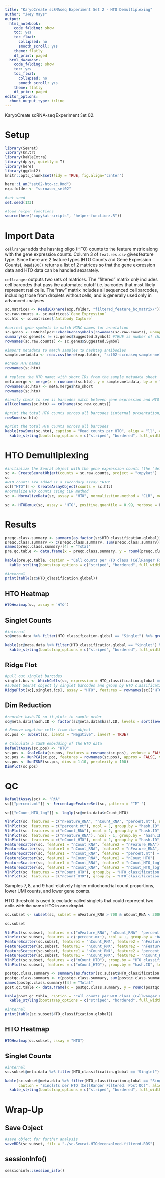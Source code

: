 ```yaml
---
title: "KaryoCreate scRNAseq Experiment Set 2 - HTO Demultiplexing"
author: "Joey Mays"
output:
  html_notebook:
    code_folding: show
    toc: yes
    toc_float:
      collapsed: no
      smooth_scroll: yes
    theme: flatly
    df_print: paged
  html_document:
    code_folding: show
    toc: yes
    toc_float:
      collapsed: no
      smooth_scroll: yes
    theme: flatly
    df_print: paged
editor_options:
  chunk_output_type: inline
---
```


KaryoCreate scRNA-seq Experiment Set 02.

# Setup

```r
library(Seurat)
library(knitr)
library(kableExtra)
library(dplyr, quietly = T)
library(here)
library(ggplot2)
knitr::opts_chunk$set(tidy = TRUE, fig.align="center")
```

```r
here::i_am("set02-hto-qc.Rmd")
exp.folder <- "scrnaseq_set02"
```

```r
#set seed
set.seed(123)

#load helper functions
source(here("copykat-scripts", "helper-functions.R"))
```

# Import Data

`cellranger` adds the hashtag oligo (HTO) counts to the feature matrix along with the gene expression counts. Column 3 of `features.csv` gives feature type. Since there are 2 feature types (HTO Counts and Gene Expression Counts), `Read10X()` returns a list of 2 matrices so that the gene expression data and HTO data can be handled separately.

`cellranger` outputs two sets of matrices. The "filtered" matrix only includes cell barcodes that pass the automated cutoff i.e. barcodes that most likely represent real cells. The "raw" matrix includes all sequenced cell barcodes, including those from droplets without cells, and is generally used only in advanced analyses.

```r
sc.matrices <- Read10X(here(exp.folder, "filtered_feature_bc_matrix/")) #using the "filtered" version of the matrix
sc.raw.counts <- sc.matrices$`Gene Expression`
sc.hto <- sc.matrices$`Antibody Capture`
```

```r
#correct gene symbols to match HGNC names for annotation
sc.genes <- HGNChelper::checkGeneSymbols(rownames(sc.raw.counts), unmapped.as.na = F, species = "human")
summary(sc.genes$x != sc.genes$Suggested.Symbol) #TRUE is number of changed symbols
rownames(sc.raw.counts) <- sc.genes$Suggested.Symbol
```


```r
#import metadata to match samples to hashtag antibodies
sample.metadata <- read.csv(here(exp.folder, "set02-scrnaseq-sample-metadata.csv"))
```

```r
#check HTO names
rownames(sc.hto)
```

```r
# replace the HTO names with short IDs from the sample metadata sheet
meta.merge <- merge(x = rownames(sc.hto), y = sample.metadata, by.x = "x" , by.y = "hto_name", all = T, sort = F)
rownames(sc.hto) <- meta.merge$hto_short
rownames(sc.hto)
```

```r
#sanity check to see if barcodes match between gene expression and HTO matrices, should return all true
all(colnames(sc.hto) == colnames(sc.raw.counts))
```

```r
#print the total HTO counts across all barcodes (internal presentation)
rowSums(sc.hto)
```


```r
#print the total HTO counts across all barcodes
kable(rowSums(sc.hto), caption = "Read counts per HTO", align = "ll", col.names = "read count", table.attr = "style = \"color: black;\"", format.args = list(big.mark = ",")) %>%
  kable_styling(bootstrap_options = c("striped", "bordered", full_width = F, position = "left"))
```
# HTO Demultiplexing

```r
#initialize the Seurat object with the gene expression counts (the "default" assay = "RNA")
sc <- CreateSeuratObject(counts = sc.raw.counts, project = "copykat")
sc
#HTO counts are added as a secondary assay "HTO"
sc[["HTO"]] <- CreateAssayObject(counts = sc.hto)
#normalize HTO counts using CLR method
sc <- NormalizeData(sc, assay = "HTO", normalization.method = "CLR", verbose = F)
```

```r
sc <- HTODemux(sc, assay = "HTO", positive.quantile = 0.99, verbose = F)
```

# Results

```r
preqc.class.summary <- summary(as.factor(sc$HTO_classification.global))
preqc.class.summary <- c(preqc.class.summary, sum(preqc.class.summary))
names(preqc.class.summary)[4] = "Total"
pre.qc.table <- data.frame(x = preqc.class.summary, y = round(preqc.class.summary * 100 / sum(preqc.class.summary[1:3]), 1))

kable(pre.qc.table, caption = "Cell counts per HTO class (CellRanger Filtered, Pre-QC)", align = "lll", col.names = c("No. of Cells", "%"), table.attr = "style = \"color: black;\"", format.args = list(big.mark = ",")) %>%
  kable_styling(bootstrap_options = c("striped", "bordered", full_width = F, position = "left"))
```

```r
#internal
print(table(sc$HTO_classification.global))
```

## HTO Heatmap

```r
HTOHeatmap(sc, assay = "HTO")
```

## Singlet Counts
```r
#internal
sc@meta.data %>% filter(HTO_classification.global == "Singlet") %>% group_by(HTO_classification) %>% tally(name = "nCells")
```

```r
kable(sc@meta.data %>% filter(HTO_classification.global == "Singlet") %>% group_by(HTO_classification) %>% tally(), table.attr = "style = \"color: black;\"", format.args = list(big.mark = ","),  caption = "Singlets per HTO (CellRanger Filtered, Pre-QC)", align = "ll", col.names = c("HTO", "No. of Cells")) %>%
  kable_styling(bootstrap_options = c("striped", "bordered", full_width = F, position = "left"), )
```

## Ridge Plot

```r
#pull out singlet barcodes
singlet.bcs <- WhichCells(sc, expression = HTO_classification.global == "Singlet")
#subset Seurat object by singlet barcodes and group by HTO classification call
RidgePlot(sc[,singlet.bcs], assay = "HTO", features = rownames(sc[["HTO"]]), ncol = 5, group.by = "HTO_classification")
```

## Dim Reduction

```r
#reorder hash.ID so it plots in sample order
sc@meta.data$hash.ID <- factor(sc@meta.data$hash.ID, levels = sort(levels(sc@meta.data$hash.ID)))
```

```r
# Remove negative cells from the object
sc.pos <- subset(sc, idents = "Negative", invert = TRUE)

# Calculate a tSNE embedding of the HTO data
DefaultAssay(sc.pos) <- "HTO"
sc.pos <- ScaleData(sc.pos, features = rownames(sc.pos), verbose = FALSE)
sc.pos <- RunPCA(sc.pos, features = rownames(sc.pos), approx = FALSE, verbose = F)
sc.pos <- RunTSNE(sc.pos, dims = 1:10, perplexity = 100)
DimPlot(sc.pos)
```

# QC

```r
DefaultAssay(sc) <- "RNA"
sc[["percent.mt"]] <- PercentageFeatureSet(sc, pattern = "^MT-")
```

```r
sc[["nCount_HTO_log"]] <- log1p(sc@meta.data$nCount_HTO)
```

```r
VlnPlot(sc, features = c("nFeature_RNA", "nCount_RNA", "percent.mt"), ncol = 3, group.by = "orig.ident", pt.size = 0.01)
VlnPlot(sc, features = c("percent.mt"), ncol = 1, group.by = "hash.ID", pt.size = 0.01, log = T) + geom_hline(yintercept = 10, color = "red")
VlnPlot(sc, features = c("nCount_RNA"), ncol = 1, group.by = "hash.ID", pt.size = 0.01, log = T) + geom_hline(yintercept = 30000, color = "red") + geom_hline(yintercept = 1500, color = "red", linetype = "dashed")
VlnPlot(sc, features = c("nFeature_RNA"), ncol = 1, group.by = "hash.ID", pt.size = 0.01, log = T) + geom_hline(yintercept = 700, color = "red", linetype = "dashed")
VlnPlot(sc, features = c("nCount_HTO"), ncol = 1, group.by = "hash.ID", pt.size = 0.01, log = T) + geom_hline(yintercept = 1500, color = "red")
FeatureScatter(sc, feature1 = "nCount_RNA", feature2 = "nFeature_RNA") + geom_vline(xintercept = 30000, color = "red")
FeatureScatter(sc, feature1 = "nCount_RNA", feature2 = "nFeature_RNA", group.by = "HTO_classification.global")
FeatureScatter(sc, feature1 = "nCount_RNA", feature2 = "percent.mt") + geom_hline(yintercept = 10, color = "red") + geom_vline(xintercept = 1500, color = "red", linetype = "dashed")
FeatureScatter(sc, feature1 = "nCount_RNA", feature2 = "nCount_HTO")
FeatureScatter(sc, feature1 = "nCount_RNA", feature2 = "nCount_HTO_log")
FeatureScatter(sc, feature1 = "nCount_RNA", feature2 = "nCount_HTO_log", group.by = "HTO_classification.global")
VlnPlot(sc, features = c("nCount_HTO"), group.by = "HTO_classification.global", log = T) + NoLegend() + geom_hline(yintercept = 1500, color = "red")
VlnPlot(sc, features = c("nCount_HTO"), group.by = "HTO_classification.global", log = F, y.max = 5000) + NoLegend() + geom_hline(yintercept = 1500, color = "red")
```

Samples 7, 8, and 9 had relatively higher mitochondrial count proportions, lower UMI counts, and lower gene counts.


HTO threshold is used to exclude called singlets that could represent two cells with the same HTO in one droplet.
```r
sc.subset <- subset(sc, subset = nFeature_RNA > 700 & nCount_RNA < 30000 & nCount_RNA > 1500 & percent.mt < 10 & nCount_HTO < 1500)
```

```r
sc.subset
```

```r
VlnPlot(sc.subset, features = c("nFeature_RNA", "nCount_RNA", "percent.mt"), ncol = 3, group.by = "orig.ident", pt.size = 0.01)
VlnPlot(sc.subset, features = c("percent.mt"), ncol = 1, group.by = "hash.ID", pt.size = 0.01)
FeatureScatter(sc.subset, feature1 = "nCount_RNA", feature2 = "nFeature_RNA")
FeatureScatter(sc.subset, feature1 = "nCount_RNA", feature2 = "nFeature_RNA", group.by = "HTO_classification.global")
FeatureScatter(sc.subset, feature1 = "nCount_RNA", feature2 = "percent.mt")
FeatureScatter(sc.subset, feature1 = "nCount_RNA", feature2 = "nCount_HTO")
VlnPlot(sc.subset, features = c("nCount_HTO"), group.by = "HTO_classification.global", log = T) + NoLegend()
VlnPlot(sc.subset, features = c("nCount_HTO"), group.by = "hash.ID", log = T) + NoLegend()
```

```r
postqc.class.summary <- summary(as.factor(sc.subset$HTO_classification.global))
postqc.class.summary <- c(postqc.class.summary, sum(postqc.class.summary))
names(postqc.class.summary)[4] = "Total"
post.qc.table <- data.frame(x = postqc.class.summary, y = round(postqc.class.summary * 100 / sum(postqc.class.summary[1:3]), 1))

kable(post.qc.table, caption = "Cell counts per HTO class (CellRanger Filtered, Post-QC)", align = "lll", col.names = c("No. of Cells Post-QC", "%"), table.attr = "style = \"color: black;\"", format.args = list(big.mark = ",")) %>%
  kable_styling(bootstrap_options = c("striped", "bordered", full_width = F, position = "left"))
```

```r
#internal
print(table(sc.subset$HTO_classification.global))
```

## HTO Heatmap

```r
HTOHeatmap(sc.subset, assay = "HTO")
```

## Singlet Counts
```r
#internal
sc.subset@meta.data %>% filter(HTO_classification.global == "Singlet") %>% group_by(HTO_classification) %>% tally(name = "nCells")
```

```r
kable(sc.subset@meta.data %>% filter(HTO_classification.global == "Singlet") %>% group_by(HTO_classification) %>% tally(), table.attr = "style = \"color: black;\"", format.args = list(big.mark = ","),
      caption = "Singlets per HTO (CellRanger Filtered, Post-QC)", align = "ll", col.names = c("HTO", "No. of Cells")) %>%
  kable_styling(bootstrap_options = c("striped", "bordered", full_width = F, position = "left"), )
```

# Wrap-Up

## Save Object

```r
#save object for further analysis
saveRDS(sc.subset, file = "./sc.Seurat.HTOdeconvolved.filtered.RDS")
```

## sessionInfo()

```r
sessioninfo::session_info()
```
